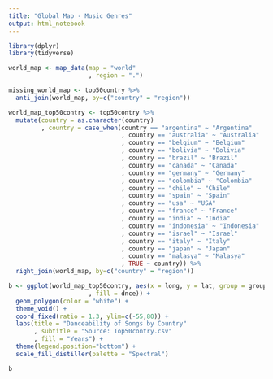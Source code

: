 ```yaml
---
title: "Global Map - Music Genres"
output: html_notebook
---
```


```r
library(dplyr)
library(tidyverse)
```


```r
world_map <- map_data(map = "world"
                      , region = ".")

missing_world_map <- top50contry %>%
  anti_join(world_map, by=c("country" = "region"))

world_map_top50contry <- top50contry %>%
  mutate(country = as.character(country)
         , country = case_when(country == "argentina" ~ "Argentina"
                               , country == "australia" ~ "Australia"
                               , country == "belgium" ~ "Belgium"
                               , country == "bolivia" ~ "Bolivia"
                               , country == "brazil" ~ "Brazil"
                               , country == "canada" ~ "Canada"
                               , country == "germany" ~ "Germany"
                               , country == "colombia" ~ "Colombia"
                               , country == "chile" ~ "Chile"
                               , country == "spain" ~ "Spain"
                               , country == "usa" ~ "USA"
                               , country == "france" ~ "France"
                               , country == "india" ~ "India"
                               , country == "indonesia" ~ "Indonesia"
                               , country == "israel" ~ "Israel"
                               , country == "italy" ~ "Italy"
                               , country == "japan" ~ "Japan"
                               , country == "malasya" ~ "Malasya"
                               , TRUE ~ country)) %>%
  right_join(world_map, by=c("country" = "region"))

b <- ggplot(world_map_top50contry, aes(x = long, y = lat, group = group
                      , fill = dnce)) +
  geom_polygon(color = "white") +
  theme_void() +
  coord_fixed(ratio = 1.3, ylim=c(-55,80)) +
  labs(title = "Danceability of Songs by Country"
       , subtitle = "Source: Top50contry.csv"
       , fill = "Years") +
  theme(legend.position="bottom") +
  scale_fill_distiller(palette = "Spectral")  

b
```


